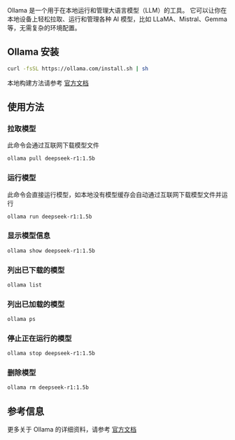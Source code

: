 Ollama 是一个用于在本地运行和管理大语言模型（LLM）的工具。
它可以让你在本地设备上轻松拉取、运行和管理各种 AI 模型，比如 LLaMA、Mistral、Gemma 等，无需复杂的环境配置。

## Ollama 安装

```bash
curl -fsSL https://ollama.com/install.sh | sh
```

本地构建方法请参考 [官方文档](https://github.com/ollama/ollama/blob/main/docs/development.md)

## 使用方法

### 拉取模型

此命令会通过互联网下载模型文件

```bash
ollama pull deepseek-r1:1.5b
```

### 运行模型

此命令会直接运行模型，如本地没有模型缓存会自动通过互联网下载模型文件并运行

```bash
ollama run deepseek-r1:1.5b
```

### 显示模型信息

```bash
ollama show deepseek-r1:1.5b
```

### 列出已下载的模型

```bash
ollama list
```

### 列出已加载的模型

```bash
ollama ps
```

### 停止正在运行的模型

```bash
ollama stop deepseek-r1:1.5b
```

### 删除模型

```bash
ollama rm deepseek-r1:1.5b
```

## 参考信息

更多关于 Ollama 的详细资料，请参考 [官方文档](https://github.com/ollama/ollama)
